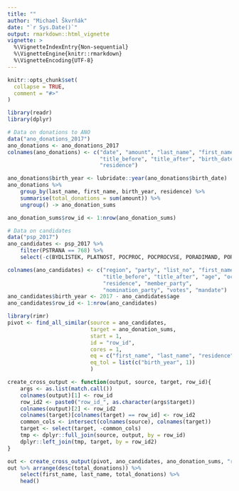 ```yaml
---
title: ""
author: "Michael Škvrňák"
date: "`r Sys.Date()`"
output: rmarkdown::html_vignette
vignette: >
  %\VignetteIndexEntry{Non-sequential}
  %\VignetteEngine{knitr::rmarkdown}
  %\VignetteEncoding{UTF-8}
---
```


```r
knitr::opts_chunk$set(
  collapse = TRUE,
  comment = "#>"
)
```

```r
library(readr)
library(dplyr)

# Data on donations to ANO
data("ano_donations_2017")
ano_donations <- ano_donations_2017
colnames(ano_donations) <- c("date", "amount", "last_name", "first_name", 
                             "title_before", "title_after", "birth_date", 
                             "residence")

ano_donations$birth_year <- lubridate::year(ano_donations$birth_date)
ano_donations %>% 
    group_by(last_name, first_name, birth_year, residence) %>%
    summarise(total_donations = sum(amount)) %>%
    ungroup() -> ano_donation_sums

ano_donation_sums$row_id <- 1:nrow(ano_donation_sums)

# Data on candidates
data("psp_2017")
ano_candidates <- psp_2017 %>%
    filter(PSTRANA == 768) %>% 
    select(-c(BYDLISTEK, PLATNOST, POCPROC, POCPROCVSE, PORADIMAND, PORADINAHR))

colnames(ano_candidates) <- c("region", "party", "list_no", "first_name", "last_name", 
                              "title_before", "title_after", "age", "occupation", 
                              "residence", "member_party", 
                              "nomination_party", "votes", "mandate")
ano_candidates$birth_year <- 2017 - ano_candidates$age
ano_candidates$row_id <- 1:nrow(ano_candidates)
```

```r
library(rimr)
pivot <- find_all_similar(source = ano_candidates, 
                          target = ano_donation_sums, 
                          start = 1, 
                          id = "row_id", 
                          cores = 1, 
                          eq = c("first_name", "last_name", "residence"), 
                          eq_tol = list(c("birth_year", 1))
                          )

create_cross_output <- function(output, source, target, row_id){
    args <- as.list(match.call())
    colnames(output)[1] <- row_id
    row_id2 <- paste0("row_id_", as.character(args$target))
    colnames(output)[2] <- row_id2
    colnames(target)[colnames(target) == row_id] <- row_id2
    common_cols <- intersect(colnames(source), colnames(target))
    target <- select(target, -common_cols)
    tmp <- dplyr::full_join(source, output, by = row_id)
    dplyr::left_join(tmp, target, by = row_id2)
}

out <- create_cross_output(pivot, ano_candidates, ano_donation_sums, "row_id")
out %>% arrange(desc(total_donations)) %>% 
    select(first_name, last_name, total_donations) %>% 
    head()
```

